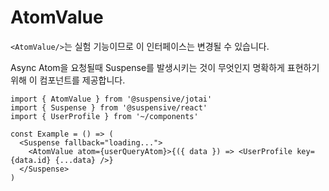 
# AtomValue

<Callout type='experimental'>

`<AtomValue/>`는 실험 기능이므로 이 인터페이스는 변경될 수 있습니다.

</Callout>

Async Atom을 요청될때 Suspense를 발생시키는 것이 무엇인지 명확하게 표현하기 위해 이 컴포넌트를 제공합니다.

```tsx /AtomValue/
import { AtomValue } from '@suspensive/jotai'
import { Suspense } from '@suspensive/react'
import { UserProfile } from '~/components'

const Example = () => (
  <Suspense fallback="loading...">
    <AtomValue atom={userQueryAtom}>{({ data }) => <UserProfile key={data.id} {...data} />}
  </Suspense>
)
```
